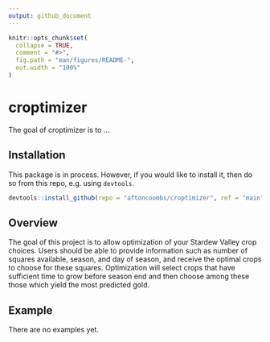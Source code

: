 ```yaml
---
output: github_document
---
```


<!-- README.md is generated from README.Rmd. Please edit that file -->

```r
knitr::opts_chunk$set(
  collapse = TRUE,
  comment = "#>",
  fig.path = "man/figures/README-",
  out.width = "100%"
)
```

# croptimizer

<!-- badges: start -->
<!-- badges: end -->

The goal of croptimizer is to ...

## Installation

This package is in process. However, if you would like to install it, then 
do so from this repo, e.g. using `devtools`.

``` r
devtools::install_github(repo = "aftoncoombs/croptimizer", ref = "main")
```

## Overview
The goal of this project is to allow optimization of your Stardew Valley
crop choices. Users should be able to provide information such as number
of squares available, season, and day of season, and receive the optimal crops
to choose for these squares. Optimization will select crops that have sufficient
time to grow before season end and then choose among these those which yield the most predicted gold.


## Example

There are no examples yet.


